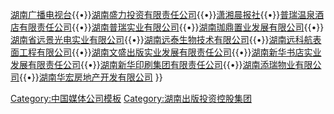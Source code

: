 {{Navbox
|name    = 湖南出版投资控股集团有限公司
|title   = [[湖南出版投资控股集团|湖南出版投资控股集团有限公司]]
|image   = 

|group1  = 
|list1   = 
[[中南出版传媒集团|中南出版传媒集团股份有限公司]]{{•}}[[湖南广播电视台]]{{•}}[[湖南盛力投资有限责任公司]]{{•}}[[潇湘晨报|潇湘晨报社]]{{•}}[[普瑞温泉酒店有限责任公司]]{{•}}[[湖南普瑞实业有限公司]]{{•}}[[湖南珈鼎置业发展有限公司]]{{•}}[[湖南省远景光电实业有限公司]]{{•}}[[湖南远泰生物技术有限公司]]{{•}}[[湖南远科航表面工程有限公司]]{{•}}[[湖南文盛出版实业发展有限责任公司]]{{•}}[[湖南新华书店实业发展有限责任公司]]{{•}}[[湖南新华印刷集团有限责任公司]]{{•}}[[湖南添瑞物业有限公司]]{{•}}[[湖南华宏房地产开发有限公司]]
}}<noinclude>
[[Category:中国媒体公司模板]]
[[Category:湖南出版投资控股集团]]
</noinclude>